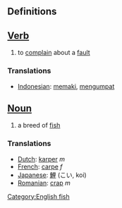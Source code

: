 ==Definitions==

==[[Verb]]==
#to [[complain]] about a [[fault]]

=== Translations ===
*[[Indonesian]]: [[maki|memaki]], [[umpat|mengumpat]]

==[[Noun]]==
#a breed of [[fish]]
=== Translations ===
*[[Dutch]]: [[karper]] ''m''
*[[French]]: [[carpe]] ''f''
*[[Japanese]]: [[鯉]] (こい, koi)
*[[Romanian]]: [[crap]] ''m''

[[Category:English fish]]